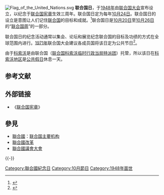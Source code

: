 [[File:Flag_of_the_United_Nations.svg|thumb]]
'''联合国日'''，于[[1948年|1948年]]由[[联合国大会|联合国大会]]宣布设立，以纪念于[[联合国宪章|联合国宪章]]生效三周年。联合国日定为每年[[10月24日|10月24日]]。联合国日的设立是意图让人们记住[[联合国|联合国]]的目标和成就。<ref name="UN_ARES168II">{{UN document |docid=A-RES-168(II) |type=Resolution |body=General Assembly |session=2 |resolution_number=168 |accessdate=2008-10-24|date=31 October 1947|title=United Nations Day}}</ref>联合国日是[[10月20日|10月20日]]至[[10月26日|10月26日]]的“[[联合国|联合国]][[周|周]]”的一部分。

联合国日的纪念活动通常以集会、论坛和展览纪念联合国的目标及功绩的方式在全球范围内进行。[[1971年|1971年]]联合国大会建议各成员国将该日定为公共节日<ref name="UN_ARES2782XXVI">{{UN document |docid=A-RES-2782(XXVI) |type=Resolution |body=General Assembly |session=-1 |resolution_number=2782 |accessdate=2008-10-24|title=Proclamation of United Nations Day as an international holiday|date=6 December 1971}}</ref>。

由于[[科索沃|科索沃]]是由联合国（[[联合国科索沃临时行政当局特派团|联合国科索沃临时行政当局特派团]]）托管，所以该日在[[科索沃地区|科索沃地区]]是[[公共假日|公共假日]]休息一天。

== 参考文献 ==
{{Reflist}}

== 外部链接 ==
* 《[[联合国宪章|联合国宪章]]》

== 參見 ==
* [[聯合國|聯合國]]：[[联合国主要机构|联合国主要机构]]
* [[聯合國改革|聯合國改革]]
* [[聯合國議會大會|聯合國議會大會]]

{{-}}
{{UN}}
{{世界主义和世界政府专题|state=collapsed}}

{{Authority control}}

[[Category:聯合國紀念日|Category:聯合國紀念日]]
[[Category:10月節日|Category:10月節日]]
[[Category:1948年面世|Category:1948年面世]]